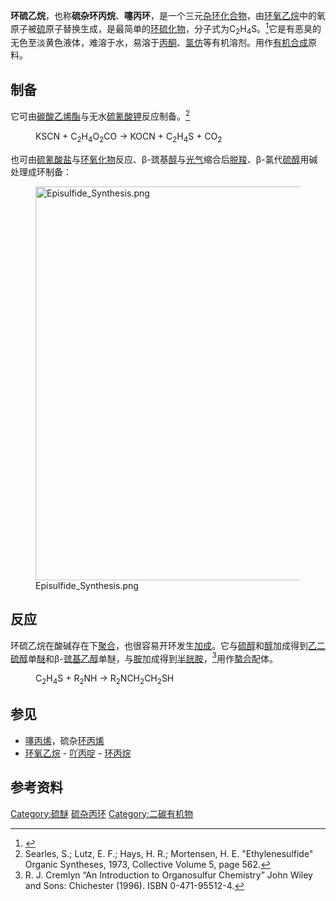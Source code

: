 {{Chembox
| Name = 环硫乙烷
| ImageFile = Ethylene-sulfide-2D.png
| ImageSize = 200px
| ImageName = 环硫乙烷的结构
| ImageFileL1 = Ethylene-sulfide-2D-skeletal.png
| ImageSizeL1 = 100px
| ImageNameL1 = 环硫乙烷的结构
| ImageFileR1 = Ethylene-sulfide-3D-vdW.png
| ImageSizeR1 = 100px
| ImageNameR1 = 环硫乙烷的空间填充模型
| IUPACName = Thiirane
| OtherNames = 硫杂环丙烷、噻丙环、硫丙环
| Section1 = {{Chembox Identifiers
| CASNo = 420-12-2
| CASNo_Ref = {{cascite|correct|CAS}}
|  SMILES  =  C1CS1
|  RTECS  =  KX3500000
|  PubChem  =  9865
|  ChemSpiderID  =  9481
|  ChemSpiderID_Ref  = {{chemspidercite|correct|chemspider}}|  EINECS  =  206-993-9
|  UNNumber  =  1992
|  KEGG  =  C19419
|  KEGG_Ref  = {{keggcite|changed|kegg}}|  MeSHName  =  ethylene+sulfide
|  ChEBI_Ref  = {{ebicite|correct|EBI}}|  ChEBI  =  30977
|  Beilstein  =  102379
|  Gmelin  =  1278
|  StdInChI  =  1S/C2H4S/c1-2-3-1/h1-2H2
|  StdInChI_Ref  = {{stdinchicite|correct|chemspider}}|  StdInChIKey  =  VOVUARRWDCVURC-UHFFFAOYSA-N
|  StdInChIKey_Ref  = {{stdinchicite|correct|chemspider}}
}}
| Section2 = {{Chembox Properties
| Formula = C<sub>2</sub>H<sub>4</sub>S
| MolarMass = 60.12
| Appearance = 无色至淡黄色液体
| Density = 1.01 g/cm<sup>3</sup> (液)
| Solubility = 难溶
| MeltingPt =
| BoilingPt = 54.0–54.5 °C
  }}
| Section3 = {{Chembox Structure
| MolShape = C<sub>2v</sub>对称性
| Dipole =
  }}
| Section7 = {{Chembox Hazards
| ExternalMSDS =
| MainHazards = 有毒
|  HPhrases = {{H-phrases|225|301|318|331}}
|  PPhrases = {{P-phrases|210|261|280|301+310|305+351+338|311}}
|  EUClass = {{Hazchem F}} {{Hazchem T}}
|  RPhrases = {{R11}}, {{R23/25}}, {{R41}}
|  SPhrases = {{S16}}, {{S36/37/39}}, {{S45}}
|  NFPA-F = 4
|  NFPA-H = 3
|  NFPA-R = 2
|  FlashPt = 10 °C
  }}<!--
| [[Refractive_index|''n'']] (20/D) = 1.495
|-
 -->
| Section8 = {{Chembox Related
| Function = [[杂环|杂环]]
| OtherFunctn = [[环氧乙烷|环氧乙烷]]、[[吖丙啶|吖丙啶]]
  }}
}}

'''环硫乙烷'''，也称'''硫杂环丙烷'''、'''噻丙环'''，是一个三元[[杂环化合物|杂环化合物]]，由[[环氧乙烷|环氧乙烷]]中的氧原子被[[硫|硫]]原子替换生成，是最简单的[[环硫化物|环硫化物]]，分子式为C<sub>2</sub>H<sub>4</sub>S。<ref>{{cite journal
| author= Warren Chew; David N. Harpp
| title = Recent aspects of thiirane chemistry
| journal = Journal of Sulfur Chemistry
| year = 1993
| volume = 15
| issue = 1
| pages = 1–39
| doi = 10.1080/01961779308050628}}</ref>它是有恶臭的无色至淡黄色液体，难溶于水，易溶于[[丙酮|丙酮]]、[[氯仿|氯仿]]等有机溶剂。用作[[有机合成|有机合成]]原料。

== 制备 ==

它可由[[碳酸乙烯酯|碳酸乙烯酯]]与无水[[硫氰酸钾|硫氰酸钾]]反应制备。<ref>Searles, S.; Lutz, E. F.; Hays, H. R.; Mortensen, H. E. "Ethylenesulfide" Organic Syntheses, 1973, Collective Volume 5, page 562.</ref>

: KSCN  + C<sub>2</sub>H<sub>4</sub>O<sub>2</sub>CO  →  KOCN  + C<sub>2</sub>H<sub>4</sub>S  +  CO<sub>2</sub>

也可由[[硫氰酸盐|硫氰酸盐]]与[[环氧化物|环氧化物]]反应、β-巯基[[醇|醇]]与[[光气|光气]]缩合后[[脱羧|脱羧]]、β-氯代[[硫醇|硫醇]]用碱处理成环制备：

[[File:Episulfide_Synthesis.png|630px]]

== 反应 ==

环硫乙烷在酸碱存在下[[聚合|聚合]]，也很容易开环发生[[加成|加成]]。它与[[硫醇|硫醇]]和[[醇|醇]]加成得到[[乙二硫醇|乙二硫醇]]单[[醚|醚]]和β-[[巯基乙醇|巯基乙醇]]单醚，与[[胺|胺]]加成得到[[半胱胺|半胱胺]]，<ref>R. J. Cremlyn “An Introduction to Organosulfur Chemistry” John Wiley and Sons: Chichester (1996).   ISBN 0-471-95512-4.</ref>用作[[螯合|螯合]]配体。

: C<sub>2</sub>H<sub>4</sub>S   +  R<sub>2</sub>NH  →  R<sub>2</sub>NCH<sub>2</sub>CH<sub>2</sub>SH

== 参见 ==

* [[噻丙烯|噻丙烯]]，硫杂[[环丙烯|环丙烯]]
* [[环氧乙烷|环氧乙烷]] - [[吖丙啶|吖丙啶]] - [[环丙烷|环丙烷]]

== 参考资料 ==
{{reflist}}

{{环状化合物}}

[[Category:硫醚|Category:硫醚]]
[[Category:硫杂丙环|]]
[[Category:二碳有机物|Category:二碳有机物]]